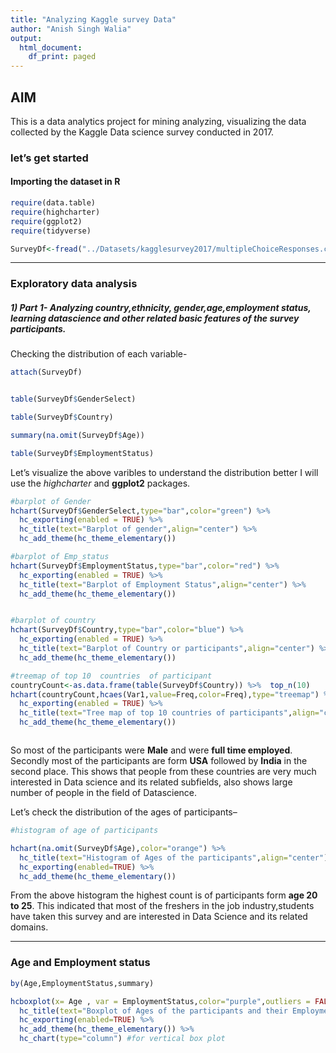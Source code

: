 ```yaml
---
title: "Analyzing Kaggle survey Data"
author: "Anish Singh Walia"
output:
  html_document:
    df_print: paged
---
```


## AIM 

This is a data analytics project for mining analyzing, visualizing the data collected by the Kaggle Data science survey conducted in 2017.


### let's get started

#### Importing the dataset in R


```r

require(data.table)
require(highcharter)
require(ggplot2)
require(tidyverse)

SurveyDf<-fread("../Datasets/kagglesurvey2017/multipleChoiceResponses.csv") #for faster data reading

```


-------------------


### Exploratory data analysis


##### 1) Part 1- Analyzing country,ethnicity, gender,age,employment status, learning datascience and other related basic features of the survey participants.

Checking the distribution of each variable-
```r
attach(SurveyDf)


table(SurveyDf$GenderSelect)

table(SurveyDf$Country)

summary(na.omit(SurveyDf$Age))

table(SurveyDf$EmploymentStatus)


```


Let's visualize the above varibles to understand the distribution better
I will use the _highcharter_ and __ggplot2__ packages.

```r
#barplot of Gender
hchart(SurveyDf$GenderSelect,type="bar",color="green") %>%
  hc_exporting(enabled = TRUE) %>%
  hc_title(text="Barplot of gender",align="center") %>%
  hc_add_theme(hc_theme_elementary()) 

#barplot of Emp_status
hchart(SurveyDf$EmploymentStatus,type="bar",color="red") %>% 
  hc_exporting(enabled = TRUE) %>%
  hc_title(text="Barplot of Employment Status",align="center") %>%
  hc_add_theme(hc_theme_elementary()) 


#barplot of country
hchart(SurveyDf$Country,type="bar",color="blue") %>% 
  hc_exporting(enabled = TRUE) %>%
  hc_title(text="Barplot of Country or participants",align="center") %>%
  hc_add_theme(hc_theme_elementary()) 

#treemap of top 10  countries  of participant
countryCount<-as.data.frame(table(SurveyDf$Country)) %>%  top_n(10) 
hchart(countryCount,hcaes(Var1,value=Freq,color=Freq),type="treemap") %>%
  hc_exporting(enabled = TRUE) %>%
  hc_title(text="Tree map of top 10 countries of participants",align="center") %>%
  hc_add_theme(hc_theme_elementary()) 



```


So most of the participants were __Male__ and were __full time employed__. Secondly most of the participants are form __USA__ followed by __India__ in the second place.
This shows that people from these countries are very much interested in Data science and its related subfields, also shows large number of people in the field of Datascience.


Let's check the distribution of the ages of participants--




```r

#histogram of age of participants

hchart(na.omit(SurveyDf$Age),color="orange") %>%
  hc_title(text="Histogram of Ages of the participants",align="center") %>%
  hc_exporting(enabled=TRUE) %>%
  hc_add_theme(hc_theme_elementary())

```


From the above histogram the highest count is of participants form __age 20 to 25__. This indicated that most of the freshers in the job industry,students have taken this survey and are interested in Data Science and its related domains.


---------------------------



### Age and Employment status

```r
by(Age,EmploymentStatus,summary)

hcboxplot(x= Age , var = EmploymentStatus,color="purple",outliers = FALSE) %>%
  hc_title(text="Boxplot of Ages of the participants and their Employment Status",align="center") %>%
  hc_exporting(enabled=TRUE) %>%
  hc_add_theme(hc_theme_elementary()) %>% 
  hc_chart(type="column") #for vertical box plot









```














































